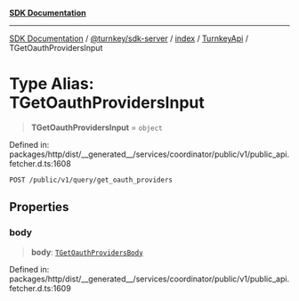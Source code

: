 [**SDK Documentation**](../../../../../../README.mdx)

***

[SDK Documentation](../../../../../../packages.mdx) / [@turnkey/sdk-server](../../../../README.mdx) / [index](../../../README.mdx) / [TurnkeyApi](../README.mdx) / TGetOauthProvidersInput

# Type Alias: TGetOauthProvidersInput

> **TGetOauthProvidersInput** = `object`

Defined in: packages/http/dist/\_\_generated\_\_/services/coordinator/public/v1/public\_api.fetcher.d.ts:1608

`POST /public/v1/query/get_oauth_providers`

## Properties

### body

> **body**: [`TGetOauthProvidersBody`](TGetOauthProvidersBody.mdx)

Defined in: packages/http/dist/\_\_generated\_\_/services/coordinator/public/v1/public\_api.fetcher.d.ts:1609
